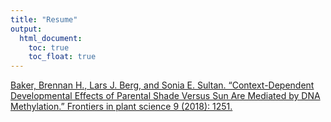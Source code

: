 ```yaml
---
title: "Resume"
output:
  html_document:
    toc: true
    toc_float: true
---
```


[Baker, Brennan H., Lars J. Berg, and Sonia E. Sultan. "Context-Dependent Developmental Effects of Parental Shade Versus Sun Are Mediated by DNA Methylation." Frontiers in plant science 9 (2018): 1251.](https://www.frontiersin.org/articles/10.3389/fpls.2018.01251/full)